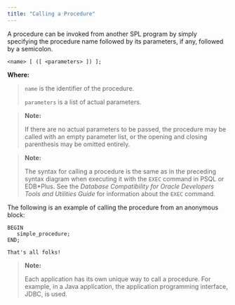 ```yaml
---
title: "Calling a Procedure"
---
```


<div id="calling_a_procedure" class="registered_link"></div>

A procedure can be invoked from another SPL program by simply specifying the procedure name followed by its parameters, if any, followed by a semicolon.

```text
<name> [ ([ <parameters> ]) ];
```

**Where:**

> `name` is the identifier of the procedure.
>
> `parameters` is a list of actual parameters.

> **Note:**
>
> If there are no actual parameters to be passed, the procedure may be called with an empty parameter list, or the opening and closing parenthesis may be omitted entirely.

> **Note:**
>
> The syntax for calling a procedure is the same as in the preceding syntax diagram when executing it with the `EXEC` command in PSQL or EDB\*Plus. See the *Database Compatibility for Oracle Developers Tools and Utilities Guide* for information about the `EXEC` command.

The following is an example of calling the procedure from an anonymous block:

```text
BEGIN
   simple_procedure;
END;

That's all folks!
```

> **Note:**
>
> Each application has its own unique way to call a procedure. For example, in a Java application, the application programming interface, JDBC, is used.
